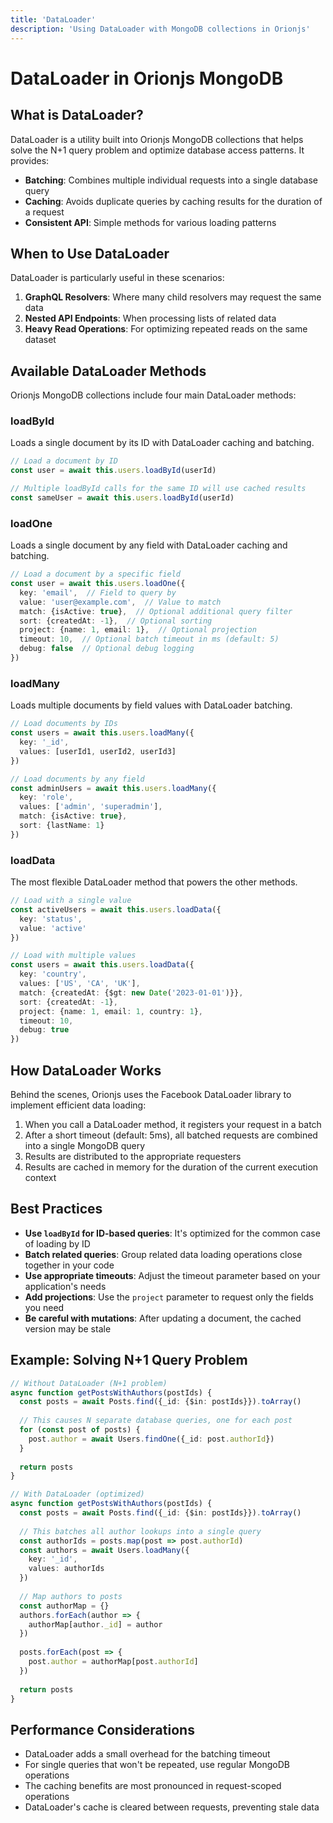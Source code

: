```yaml
---
title: 'DataLoader'
description: 'Using DataLoader with MongoDB collections in Orionjs'
---
```


# DataLoader in Orionjs MongoDB

## What is DataLoader?

DataLoader is a utility built into Orionjs MongoDB collections that helps solve the N+1 query problem and optimize database access patterns. It provides:

- **Batching**: Combines multiple individual requests into a single database query
- **Caching**: Avoids duplicate queries by caching results for the duration of a request
- **Consistent API**: Simple methods for various loading patterns

## When to Use DataLoader

DataLoader is particularly useful in these scenarios:

1. **GraphQL Resolvers**: Where many child resolvers may request the same data
2. **Nested API Endpoints**: When processing lists of related data
3. **Heavy Read Operations**: For optimizing repeated reads on the same dataset

## Available DataLoader Methods

Orionjs MongoDB collections include four main DataLoader methods:

### loadById

Loads a single document by its ID with DataLoader caching and batching.

```typescript
// Load a document by ID
const user = await this.users.loadById(userId)

// Multiple loadById calls for the same ID will use cached results
const sameUser = await this.users.loadById(userId)
```

### loadOne

Loads a single document by any field with DataLoader caching and batching.

```typescript
// Load a document by a specific field
const user = await this.users.loadOne({
  key: 'email',  // Field to query by
  value: 'user@example.com',  // Value to match
  match: {isActive: true},  // Optional additional query filter
  sort: {createdAt: -1},  // Optional sorting
  project: {name: 1, email: 1},  // Optional projection
  timeout: 10,  // Optional batch timeout in ms (default: 5)
  debug: false  // Optional debug logging
})
```

### loadMany

Loads multiple documents by field values with DataLoader batching.

```typescript
// Load documents by IDs
const users = await this.users.loadMany({
  key: '_id',
  values: [userId1, userId2, userId3]
})

// Load documents by any field
const adminUsers = await this.users.loadMany({
  key: 'role',
  values: ['admin', 'superadmin'],
  match: {isActive: true},
  sort: {lastName: 1}
})
```

### loadData

The most flexible DataLoader method that powers the other methods.

```typescript
// Load with a single value
const activeUsers = await this.users.loadData({
  key: 'status',
  value: 'active'
})

// Load with multiple values
const users = await this.users.loadData({
  key: 'country',
  values: ['US', 'CA', 'UK'],
  match: {createdAt: {$gt: new Date('2023-01-01')}},
  sort: {createdAt: -1},
  project: {name: 1, email: 1, country: 1},
  timeout: 10,
  debug: true
})
```

## How DataLoader Works

Behind the scenes, Orionjs uses the Facebook DataLoader library to implement efficient data loading:

1. When you call a DataLoader method, it registers your request in a batch
2. After a short timeout (default: 5ms), all batched requests are combined into a single MongoDB query
3. Results are distributed to the appropriate requesters
4. Results are cached in memory for the duration of the current execution context

## Best Practices

- **Use `loadById` for ID-based queries**: It's optimized for the common case of loading by ID
- **Batch related queries**: Group related data loading operations close together in your code
- **Use appropriate timeouts**: Adjust the timeout parameter based on your application's needs
- **Add projections**: Use the `project` parameter to request only the fields you need
- **Be careful with mutations**: After updating a document, the cached version may be stale

## Example: Solving N+1 Query Problem

```typescript
// Without DataLoader (N+1 problem)
async function getPostsWithAuthors(postIds) {
  const posts = await Posts.find({_id: {$in: postIds}}).toArray()
  
  // This causes N separate database queries, one for each post
  for (const post of posts) {
    post.author = await Users.findOne({_id: post.authorId})
  }
  
  return posts
}

// With DataLoader (optimized)
async function getPostsWithAuthors(postIds) {
  const posts = await Posts.find({_id: {$in: postIds}}).toArray()
  
  // This batches all author lookups into a single query
  const authorIds = posts.map(post => post.authorId)
  const authors = await Users.loadMany({
    key: '_id',
    values: authorIds
  })
  
  // Map authors to posts
  const authorMap = {}
  authors.forEach(author => {
    authorMap[author._id] = author
  })
  
  posts.forEach(post => {
    post.author = authorMap[post.authorId]
  })
  
  return posts
}
```

## Performance Considerations

- DataLoader adds a small overhead for the batching timeout
- For single queries that won't be repeated, use regular MongoDB operations
- The caching benefits are most pronounced in request-scoped operations
- DataLoader's cache is cleared between requests, preventing stale data